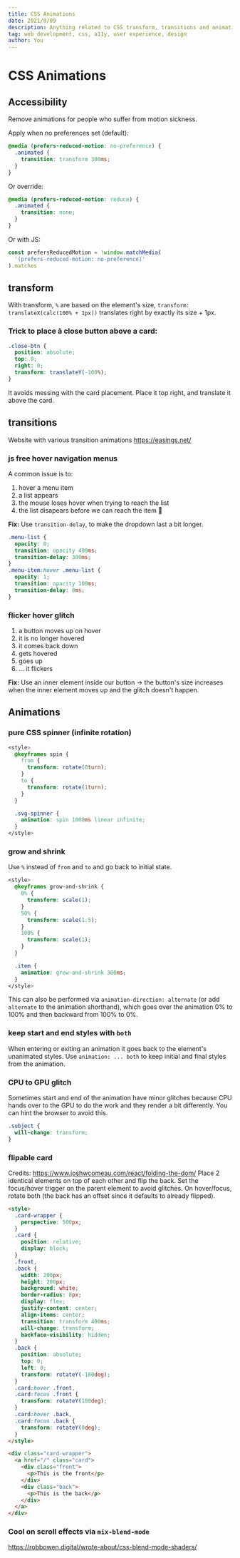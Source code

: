 ```yaml
---
title: CSS Animations
date: 2021/8/09
description: Anything related to CSS transform, transitions and animations...
tag: web development, css, a11y, user experience, design
author: You
---
```


# CSS Animations

## Accessibility

Remove animations for people who suffer from motion sickness.

Apply when no preferences set (default):

```css
@media (prefers-reduced-motion: no-preference) {
  .animated {
    transition: transform 300ms;
  }
}
```

Or override:

```css
@media (prefers-reduced-motion: reduce) {
  .animated {
    transition: none;
  }
}
```

Or with JS:

```js
const prefersReducedMotion = !window.matchMedia(
  '(prefers-reduced-motion: no-preference)'
).matches
```

## transform

With transform, `%` are based on the element's size, `transform: translateX(calc(100% + 1px))` translates right by exactly its size + 1px.

### Trick to place à close button above a card:

```css
.close-btn {
  position: absolute;
  top: 0;
  right: 0;
  transform: translateY(-100%);
}
```

It avoids messing with the card placement.
Place it top right, and translate it above the card.

## transitions

Website with various transition animations https://easings.net/

### js free hover navigation menus

A common issue is to:

1. hover a menu item
2. a list appears
3. the mouse loses hover when trying to reach the list
4. the list disapears before we can reach the item 🥲

**Fix:** Use `transition-delay`, to make the dropdown last a bit longer.

```css
.menu-list {
  opacity: 0;
  transition: opacity 400ms;
  transition-delay: 300ms;
}
.menu-item:hover .menu-list {
  opacity: 1;
  transition: opacity 100ms;
  transition-delay: 0ms;
}
```

### flicker hover glitch

1. a button moves up on hover
2. it is no longer hovered
3. it comes back down
4. gets hovered
5. goes up
6. ... it flickers

**Fix:** Use an inner element inside our button -> the button's size increases when the inner element moves up and the glitch doesn't happen.

## Animations

### pure CSS spinner (infinite rotation)

```css
<style>
  @keyframes spin {
    from {
      transform: rotate(0turn);
    }
    to {
      transform: rotate(1turn);
    }
  }

  .svg-spinner {
    animation: spin 1000ms linear infinite;
  }
</style>

```

### grow and shrink

Use `%` instead of `from` and `to` and go back to initial state.

```css
<style>
  @keyframes grow-and-shrink {
    0% {
      transform: scale(1);
    }
    50% {
      transform: scale(1.5);
    }
    100% {
      transform: scale(1);
    }
  }

  .item {
    animation: grow-and-shrink 300ms;
  }
</style>
```

This can also be performed via `animation-direction: alternate` (or add `alternate` to the animation shorthand), which goes over the animation 0% to 100% and then backward from 100% to 0%.

### keep start and end styles with `both`

When entering or exiting an animation it goes back to the element's unanimated styles. Use `animation: ... both` to keep initial and final styles from the animation.

### CPU to GPU glitch

Sometimes start and end of the animation have minor glitches because CPU hands over to the GPU to do the work and they render a bit differently.
You can hint the browser to avoid this.

```css
.subject {
  will-change: transform;
}
```

### flipable card

Credits: https://www.joshwcomeau.com/react/folding-the-dom/
Place 2 identical elements on top of each other and flip the back. Set the focus/hover trigger on the parent element to avoid glitches.
On hover/focus, rotate both (the back has an offset since it defaults to already flipped).

```html
<style>
  .card-wrapper {
    perspective: 500px;
  }
  .card {
    position: relative;
    display: block;
  }
  .front,
  .back {
    width: 200px;
    height: 200px;
    background: white;
    border-radius: 8px;
    display: flex;
    justify-content: center;
    align-items: center;
    transition: transform 400ms;
    will-change: transform;
    backface-visibility: hidden;
  }
  .back {
    position: absolute;
    top: 0;
    left: 0;
    transform: rotateY(-180deg);
  }
  .card:hover .front,
  .card:focus .front {
    transform: rotateY(180deg);
  }
  .card:hover .back,
  .card:focus .back {
    transform: rotateY(0deg);
  }
</style>

<div class="card-wrapper">
  <a href="/" class="card">
    <div class="front">
      <p>This is the front</p>
    </div>
    <div class="back">
      <p>This is the back</p>
    </div>
  </a>
</div>
```

### Cool on scroll effects via `mix-blend-mode`

https://robbowen.digital/wrote-about/css-blend-mode-shaders/
